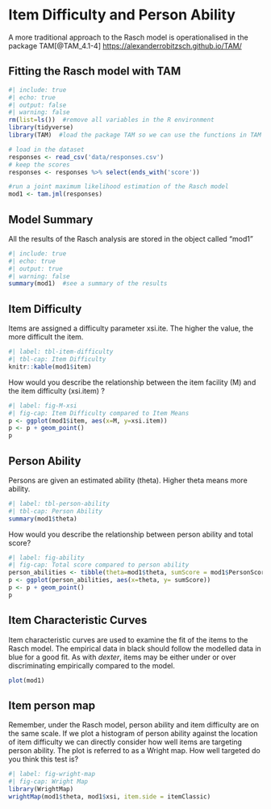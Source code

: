 # Item Difficulty and Person Ability

A more traditional approach to the Rasch model is operationalised in the package TAM[@TAM_4.1-4] <https://alexanderrobitzsch.github.io/TAM/>

## Fitting the Rasch model with TAM

```r
#| include: true
#| echo: true
#| output: false
#| warning: false
rm(list=ls())  #remove all variables in the R environment
library(tidyverse)
library(TAM)  #load the package TAM so we can use the functions in TAM

# load in the dataset
responses <- read_csv('data/responses.csv')
# keep the scores
responses <- responses %>% select(ends_with('score'))

#run a joint maximum likelihood estimation of the Rasch model
mod1 <- tam.jml(responses)
```

## Model Summary
All the results of the Rasch analysis are stored in the object called "mod1"
```r
#| include: true
#| echo: true
#| output: true
#| warning: false
summary(mod1)  #see a summary of the results
```


## Item Difficulty

Items are assigned a difficulty parameter xsi.ite. The higher the value, the more difficult the item.

```r
#| label: tbl-item-difficulty
#| tbl-cap: Item Difficulty
knitr::kable(mod1$item)
```

How would you describe the relationship between the item facility (M) and the item difficulty (xsi.item) ?

```r
#| label: fig-M-xsi
#| fig-cap: Item Difficulty compared to Item Means
p <- ggplot(mod1$item, aes(x=M, y=xsi.item))
p <- p + geom_point()
p
```

## Person Ability
Persons are given an estimated ability (theta). Higher theta means more ability.

```r
#| label: tbl-person-ability
#| tbl-cap: Person Ability
summary(mod1$theta)
```

How would you describe the relationship between person ability and total score?
```r
#| label: fig-ability
#| fig-cap: Total score compared to person ability
person_abilities <- tibble(theta=mod1$theta, sumScore = mod1$PersonScores)
p <- ggplot(person_abilities, aes(x=theta, y= sumScore))
p <- p + geom_point()
p

```

## Item Characteristic Curves
Item characteristic curves are used to examine the fit of the items to the Rasch model. The empirical data in black should follow the modelled data in blue for a good fit. As with *dexter*, items may be either under or over discriminating empirically compared to the model.
```r
plot(mod1)
```

## Item person map
Remember, under the Rasch model, person ability and item difficulty are on the same scale. If we plot a histogram of person ability against the location of item difficulty we can directly consider how well items are targeting person ability. The plot is referred to as a Wright map. How well targeted do you think this test is?

```r
#| label: fig-wright-map
#| fig-cap: Wright Map
library(WrightMap)
wrightMap(mod1$theta, mod1$xsi, item.side = itemClassic)

```
